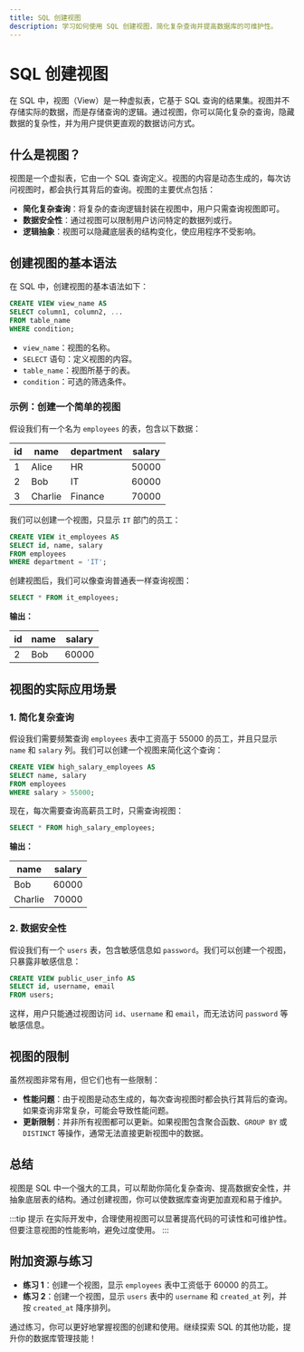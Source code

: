 ```yaml
---
title: SQL 创建视图
description: 学习如何使用 SQL 创建视图，简化复杂查询并提高数据库的可维护性。
---
```


# SQL 创建视图

在 SQL 中，视图（View）是一种虚拟表，它基于 SQL 查询的结果集。视图并不存储实际的数据，而是存储查询的逻辑。通过视图，你可以简化复杂的查询，隐藏数据的复杂性，并为用户提供更直观的数据访问方式。

## 什么是视图？

视图是一个虚拟表，它由一个 SQL 查询定义。视图的内容是动态生成的，每次访问视图时，都会执行其背后的查询。视图的主要优点包括：

- **简化复杂查询**：将复杂的查询逻辑封装在视图中，用户只需查询视图即可。
- **数据安全性**：通过视图可以限制用户访问特定的数据列或行。
- **逻辑抽象**：视图可以隐藏底层表的结构变化，使应用程序不受影响。

## 创建视图的基本语法

在 SQL 中，创建视图的基本语法如下：

```sql
CREATE VIEW view_name AS
SELECT column1, column2, ...
FROM table_name
WHERE condition;
```

- `view_name`：视图的名称。
- `SELECT` 语句：定义视图的内容。
- `table_name`：视图所基于的表。
- `condition`：可选的筛选条件。

### 示例：创建一个简单的视图

假设我们有一个名为 `employees` 的表，包含以下数据：

| id  | name   | department | salary |
|-----|--------|------------|--------|
| 1   | Alice  | HR         | 50000  |
| 2   | Bob    | IT         | 60000  |
| 3   | Charlie| Finance    | 70000  |

我们可以创建一个视图，只显示 `IT` 部门的员工：

```sql
CREATE VIEW it_employees AS
SELECT id, name, salary
FROM employees
WHERE department = 'IT';
```

创建视图后，我们可以像查询普通表一样查询视图：

```sql
SELECT * FROM it_employees;
```

**输出：**

| id  | name | salary |
|-----|------|--------|
| 2   | Bob  | 60000  |

## 视图的实际应用场景

### 1. 简化复杂查询

假设我们需要频繁查询 `employees` 表中工资高于 55000 的员工，并且只显示 `name` 和 `salary` 列。我们可以创建一个视图来简化这个查询：

```sql
CREATE VIEW high_salary_employees AS
SELECT name, salary
FROM employees
WHERE salary > 55000;
```

现在，每次需要查询高薪员工时，只需查询视图：

```sql
SELECT * FROM high_salary_employees;
```

**输出：**

| name   | salary |
|--------|--------|
| Bob    | 60000  |
| Charlie| 70000  |

### 2. 数据安全性

假设我们有一个 `users` 表，包含敏感信息如 `password`。我们可以创建一个视图，只暴露非敏感信息：

```sql
CREATE VIEW public_user_info AS
SELECT id, username, email
FROM users;
```

这样，用户只能通过视图访问 `id`、`username` 和 `email`，而无法访问 `password` 等敏感信息。

## 视图的限制

虽然视图非常有用，但它们也有一些限制：

- **性能问题**：由于视图是动态生成的，每次查询视图时都会执行其背后的查询。如果查询非常复杂，可能会导致性能问题。
- **更新限制**：并非所有视图都可以更新。如果视图包含聚合函数、`GROUP BY` 或 `DISTINCT` 等操作，通常无法直接更新视图中的数据。

## 总结

视图是 SQL 中一个强大的工具，可以帮助你简化复杂查询、提高数据安全性，并抽象底层表的结构。通过创建视图，你可以使数据库查询更加直观和易于维护。

:::tip 提示
在实际开发中，合理使用视图可以显著提高代码的可读性和可维护性。但要注意视图的性能影响，避免过度使用。
:::

## 附加资源与练习

- **练习 1**：创建一个视图，显示 `employees` 表中工资低于 60000 的员工。
- **练习 2**：创建一个视图，显示 `users` 表中的 `username` 和 `created_at` 列，并按 `created_at` 降序排列。

通过练习，你可以更好地掌握视图的创建和使用。继续探索 SQL 的其他功能，提升你的数据库管理技能！